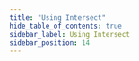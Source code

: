 ```yaml
---
title: "Using Intersect"
hide_table_of_contents: true
sidebar_label: Using Intersect
sidebar_position: 14
---
```





<LanguageSwitcher supportedLanguages={supportedLanguages} />

<LanguageContent language="csharp">
   <HowToUseIntersectCsharp />
</LanguageContent>

<LanguageContent language="java">
   <HowToUseIntersectJava />
</LanguageContent>

<LanguageContent language="nodejs">
   <HowToUseIntersectNodejs />
</LanguageContent>


<!---
### Session
- [How to Query](../../../client-api/session/querying/how-to-query)

### Querying
- [Intersection](../../../indexes/querying/intersection)


-->